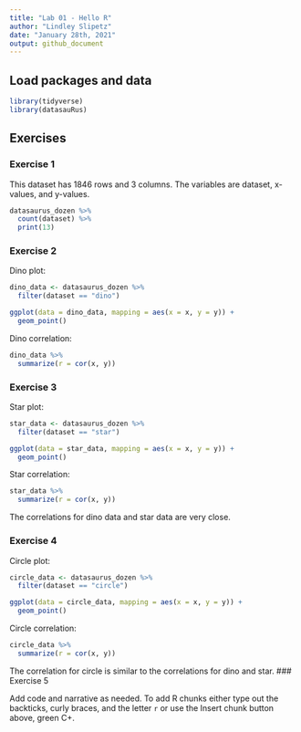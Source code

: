 ```yaml
---
title: "Lab 01 - Hello R"
author: "Lindley Slipetz"
date: "January 28th, 2021"
output: github_document
---
```


## Load packages and data

```r
library(tidyverse) 
library(datasauRus)
```

## Exercises

### Exercise 1

This dataset has 1846 rows and 3 columns. The variables are dataset, x-values, and y-values.

```r
datasaurus_dozen %>%
  count(dataset) %>%
  print(13)
```

### Exercise 2

Dino plot:

```r
dino_data <- datasaurus_dozen %>%
  filter(dataset == "dino")

ggplot(data = dino_data, mapping = aes(x = x, y = y)) +
  geom_point()
```

Dino correlation:

```r
dino_data %>%
  summarize(r = cor(x, y))
```

### Exercise 3

Star plot:

```r
star_data <- datasaurus_dozen %>%
  filter(dataset == "star")

ggplot(data = star_data, mapping = aes(x = x, y = y)) +
  geom_point()
```

Star correlation:

```r
star_data %>%
  summarize(r = cor(x, y))
```
The correlations for dino data and star data are very close.

### Exercise 4

Circle plot:

```r
circle_data <- datasaurus_dozen %>%
  filter(dataset == "circle")

ggplot(data = circle_data, mapping = aes(x = x, y = y)) +
  geom_point()
```

Circle correlation:

```r
circle_data %>%
  summarize(r = cor(x, y))
```
The correlation for circle is similar to the correlations for dino and star.
### Exercise 5

Add code and narrative as needed.
To add R chunks either type out the backticks, curly braces, and the letter `r` or use the Insert chunk button above, green C+.
